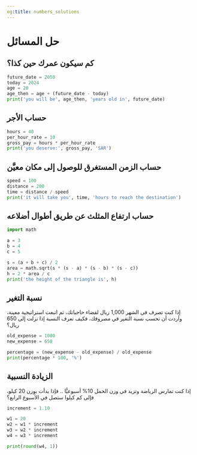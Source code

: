 ```yaml
---
og:title: numbers_solutions
---
```


# حل المسائل {.unnumbered}

## كم سيكون عمرك حين كذا؟

```python
future_date = 2050
today = 2024
age = 20
age_then = age + (future_date - today)
print('you will be', age_then, 'years old in', future_date)
```

## حساب الأجر

```python
hours = 40
per_hour_rate = 10
gross_pay = hours * per_hour_rate
print('you deserve:', gross_pay, 'SAR')
```

## حساب الزمن المستغرق للوصول إلى مكان معيَّن

```python
speed = 100
distance = 200
time = distance / speed
print('it will take you', time, 'hours to reach the destination')
```

## حساب ارتفاع المثلث عن طريق أطوال أضلاعه

```python
import math

a = 3
b = 4
c = 5

s = (a + b + c) / 2
area = math.sqrt(s * (s - a) * (s - b) * (s - c))
h = 2 * area / c
print('the height of the triangle is', h)
```

## نسبة التغير

إذا كنت تصرف في الشهر 1,000 ريال لقضاء حاجياتك، ثم اتبعت استراتيجية معينة، وأردت أن تحسب نسبة التغير في مصروفك، فكيف تعرف النسبة إذا نزلت إلى 650 ريال؟

```python
old_expense = 1000
new_expense = 650

percentage = (new_expense - old_expense) / old_expense
print(percentage * 100, '%')
```


## الزيادة النسبية

إذا كنت تمارس الرياضة وتزيد في وزن الحمل 10% أسبوعيًّا .. فإذا بدأت بوزن 20 كيلو، فإلى كم كيلوا ستصل في الأسبوع الرابع؟

```python
increment = 1.10

w1 = 20
w2 = w1 * increment
w3 = w2 * increment
w4 = w3 * increment

print(round(w4, 1))
```
